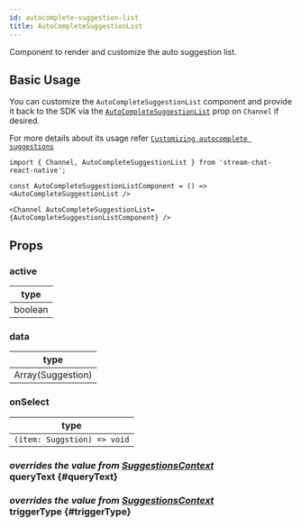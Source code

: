 ```yaml
---
id: autocomplete-suggestion-list
title: AutoCompleteSuggestionList
---
```



Component to render and customize the auto suggestion list.

## Basic Usage

You can customize the `AutoCompleteSuggestionList` component and provide it back to the SDK via the [`AutoCompleteSuggestionList`](../core-components/channel.mdx#AutoCompleteSuggestionList) prop on `Channel` if desired.

For more details about its usage refer [`Customizing autocomplete suggestions`](../guides/auto_complete_suggestion_list_customizations.mdx)

```tsx
import { Channel, AutoCompleteSuggestionList } from 'stream-chat-react-native';

const AutoCompleteSuggestionListComponent = () => <AutoCompleteSuggestionList />

<Channel AutoCompleteSuggestionList={AutoCompleteSuggestionListComponent} />
```

## Props

### active

| type    |
| ------- |
| boolean |

### data

| type              |
| ----------------- |
| Array(Suggestion) |

### onSelect

| type                        |
| --------------------------- |
| `(item: Suggstion) => void` |

### <div class="label description">_overrides the value from [SuggestionsContext](../contexts/suggestions_context.mdx#querytext)_</div> queryText {#queryText}

<QueryText />

### <div class="label description">_overrides the value from [SuggestionsContext](../contexts/suggestions_context.mdx#triggertype)_</div> triggerType {#triggerType}

<TriggerType />
